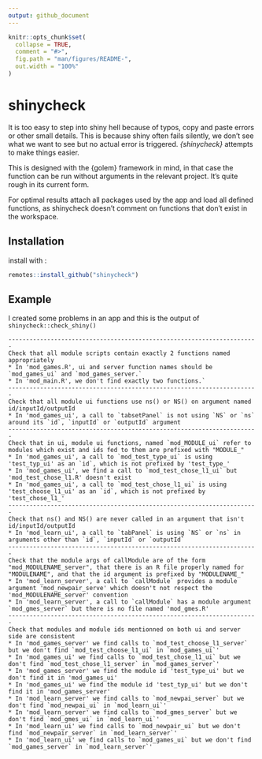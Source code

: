 ```yaml
---
output: github_document
---
```


<!-- README.md is generated from README.Rmd. Please edit that file -->

```r
knitr::opts_chunk$set(
  collapse = TRUE,
  comment = "#>",
  fig.path = "man/figures/README-",
  out.width = "100%"
)
```

# shinycheck

It is too easy to step into shiny hell because of typos, copy and paste errors 
or other small details. This is because shiny often fails silently, we don't see
what we want to see but no actual error is triggered. *{shinycheck}* attempts to make things easier.

This is designed with the  {golem} framework in mind, in that case the function
can be run without arguments in the relevant project. It's quite rough in its 
current form.

For optimal results attach all packages used by the app and load all defined 
functions, as shinycheck doesn't comment on functions that don't exist in the workspace.

## Installation

install with : 

``` r
remotes::install_github("shinycheck")
```

## Example

I created some problems in an app and this is the output of `shinycheck::check_shiny()`

```
-----------------------------------------------------------------------
Check that all module scripts contain exactly 2 functions named appropriately
* In 'mod_games.R', ui and server function names should be `mod_games_ui` and `mod_games_server.`
* In 'mod_main.R', we don't find exactly two functions.`
-----------------------------------------------------------------------
Check that all module ui functions use ns() or NS() on argument named id/inputId/outputId
* In 'mod_games_ui', a call to `tabsetPanel` is not using `NS` or `ns` around its `id`, `inputId` or `outputId` argument
-----------------------------------------------------------------------
Check that in ui, module ui functions, named `mod_MODULE_ui` refer to modules which exist and ids fed to them are prefixed with "MODULE_"
* In 'mod_games_ui', a call to `mod_test_type_ui` is using 'test_typ_ui' as an `id`, which is not prefixed by 'test_type_'
* In 'mod_games_ui', we find a call to `mod_test_chose_l1_ui` but 'mod_test_chose_l1.R' doesn't exist
* In 'mod_games_ui', a call to `mod_test_chose_l1_ui` is using 'test_choose_l1_ui' as an `id`, which is not prefixed by 'test_chose_l1_'
-----------------------------------------------------------------------
Check that ns() and NS() are never called in an argument that isn't id/inputId/outputId
* In 'mod_learn_ui', a call to `tabPanel` is using `NS` or `ns` in arguments other than `id`, `inputId` or `outputId`
-----------------------------------------------------------------------
Check that the module args of callModule are of the form "mod_MODULENAME_server", that there is an R file properly named for "MODULENAME", and that the id argument is prefixed by "MODULENAME_"
* In 'mod_learn_server', a call to `callModule` provides a module argument 'mod_newpair_serve' which doesn't not respect the 'mod_MODULENAME_server' convention
* In 'mod_learn_server', a call to `callModule` has a module argument `mod_gmes_server` but there is no file named 'mod_gmes.R'
-----------------------------------------------------------------------
Check that modules and module ids mentionned on both ui and server side are consistent
* In 'mod_games_server' we find calls to `mod_test_choose_l1_server` but we don't find `mod_test_choose_l1_ui` in `mod_games_ui`'
* In 'mod_games_ui' we find calls to `mod_test_chose_l1_ui` but we don't find `mod_test_chose_l1_server` in `mod_games_server`'
* In 'mod_games_server' we find the module id 'test_type_ui' but we don't find it in 'mod_games_ui'
* In 'mod_games_ui' we find the module id 'test_typ_ui' but we don't find it in 'mod_games_server'
* In 'mod_learn_server' we find calls to `mod_newpai_server` but we don't find `mod_newpai_ui` in `mod_learn_ui`'
* In 'mod_learn_server' we find calls to `mod_gmes_server` but we don't find `mod_gmes_ui` in `mod_learn_ui`'
* In 'mod_learn_ui' we find calls to `mod_newpair_ui` but we don't find `mod_newpair_server` in `mod_learn_server`'
* In 'mod_learn_ui' we find calls to `mod_games_ui` but we don't find `mod_games_server` in `mod_learn_server`'
```
